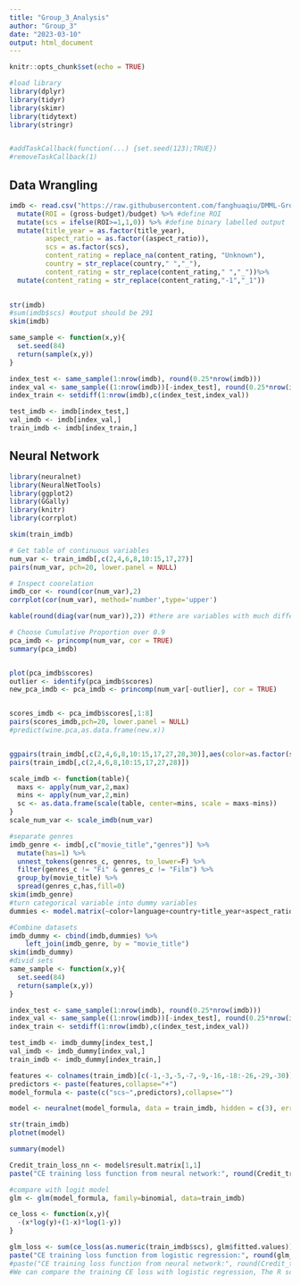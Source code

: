 ```yaml
---
title: "Group_3_Analysis"
author: "Group_3"
date: "2023-03-10"
output: html_document
---
```


```r
knitr::opts_chunk$set(echo = TRUE)

#load library
library(dplyr)
library(tidyr)
library(skimr)
library(tidytext)
library(stringr)


#addTaskCallback(function(...) {set.seed(123);TRUE})
#removeTaskCallback(1)
```

## Data Wrangling

```r
imdb <- read.csv("https://raw.githubusercontent.com/fanghuaqiu/DMML-Group-3/main/group_3.csv",na.strings = "") %>%
  mutate(ROI = (gross-budget)/budget) %>% #define ROI
  mutate(scs = ifelse(ROI>=1,1,0)) %>% #define binary labelled output
  mutate(title_year = as.factor(title_year),
         aspect_ratio = as.factor((aspect_ratio)),
         scs = as.factor(scs),
         content_rating = replace_na(content_rating, "Unknown"),
         country = str_replace(country," ","_"),
         content_rating = str_replace(content_rating," ","_"))%>%
  mutate(content_rating = str_replace(content_rating,"-1","_1"))
         

str(imdb)
#sum(imdb$scs) #output should be 291
skim(imdb)
```


```r
same_sample <- function(x,y){
  set.seed(84)
  return(sample(x,y))
}

index_test <- same_sample(1:nrow(imdb), round(0.25*nrow(imdb)))
index_val <- same_sample((1:nrow(imdb))[-index_test], round(0.25*nrow(imdb)))
index_train <- setdiff(1:nrow(imdb),c(index_test,index_val))

test_imdb <- imdb[index_test,]
val_imdb <- imdb[index_val,]
train_imdb <- imdb[index_train,]
```

## Neural Network
```r
library(neuralnet)
library(NeuralNetTools)
library(ggplot2)
library(GGally)
library(knitr)
library(corrplot)
```

```r
skim(train_imdb)
```

```r
# Get table of continuous variables
num_var <- train_imdb[,c(2,4,6,8,10:15,17,27)]
pairs(num_var, pch=20, lower.panel = NULL)
```

```r
# Inspect coorelation
imdb_cor <- round(cor(num_var),2)
corrplot(cor(num_var), method='number',type='upper')
```

```r
kable(round(diag(var(num_var)),2)) #there are variables with much different SD, so correlation method is used 
```

```r
# Choose Cumulative Proportion over 0.9 
pca_imdb <- princomp(num_var, cor = TRUE)
summary(pca_imdb) 


plot(pca_imdb$scores)
outlier <- identify(pca_imdb$scores)
new_pca_imdb <- pca_imdb <- princomp(num_var[-outlier], cor = TRUE)


scores_imdb <- pca_imdb$scores[,1:8]
pairs(scores_imdb,pch=20, lower.panel = NULL)
#predict(wine.pca,as.data.frame(new.x))


ggpairs(train_imdb[,c(2,4,6,8,10:15,17,27,28,30)],aes(color=as.factor(scs)))
pairs(train_imdb[,c(2,4,6,8,10:15,17,27,28)])
```

```r
scale_imdb <- function(table){
  maxs <- apply(num_var,2,max)
  mins <- apply(num_var,2,min)
  sc <- as.data.frame(scale(table, center=mins, scale = maxs-mins))
}
scale_num_var <- scale_imdb(num_var)
```

```r
#separate genres
imdb_genre <- imdb[,c("movie_title","genres")] %>%
  mutate(has=1) %>%
  unnest_tokens(genres_c, genres, to_lower=F) %>%
  filter(genres_c != "Fi" & genres_c != "Film") %>%
  group_by(movie_title) %>%
  spread(genres_c,has,fill=0)
skim(imdb_genre)
#turn categorical variable into dummy variables
dummies <- model.matrix(~color+language+country+title_year+aspect_ratio+content_rating,data=imdb)[,-1]

#Combine datasets
imdb_dummy <- cbind(imdb,dummies) %>%
    left_join(imdb_genre, by = "movie_title")
skim(imdb_dummy)
#divid sets
same_sample <- function(x,y){
  set.seed(84)
  return(sample(x,y))
}

index_test <- same_sample(1:nrow(imdb), round(0.25*nrow(imdb)))
index_val <- same_sample((1:nrow(imdb))[-index_test], round(0.25*nrow(imdb)))
index_train <- setdiff(1:nrow(imdb),c(index_test,index_val))

test_imdb <- imdb_dummy[index_test,]
val_imdb <- imdb_dummy[index_val,]
train_imdb <- imdb_dummy[index_train,]

```


```r
features <- colnames(train_imdb)[c(-1,-3,-5,-7,-9,-16,-18:-26,-29,-30)]
predictors <- paste(features,collapse="+")
model_formula <- paste(c("scs~",predictors),collapse="")

model <- neuralnet(model_formula, data = train_imdb, hidden = c(3), err.fct = 'ce', linear.output = FALSE, likelihood = TRUE)

str(train_imdb)
plotnet(model)

summary(model)

Credit_train_loss_nn <- model$result.matrix[1,1]
paste("CE training loss function from neural network:", round(Credit_train_loss_nn,3))

#compare with logit model
glm <- glm(model_formula, family=binomial, data=train_imdb)

ce_loss <- function(x,y){
  -(x*log(y)+(1-x)*log(1-y))
}

glm_loss <- sum(ce_loss(as.numeric(train_imdb$scs), glm$fitted.values))
paste("CE training loss function from logistic regression:", round(glm_loss,3))
#paste("CE training loss function from neural network:", round(Credit_train_loss_nn,3))
#We can compare the training CE loss with logistic regression, The R script for logistic regression is provided in “Credit2.R”
```



